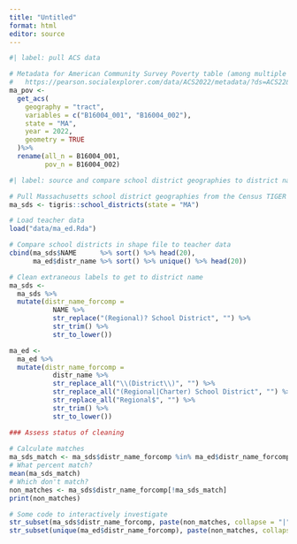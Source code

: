 ```yaml
---
title: "Untitled"
format: html
editor: source
---
```


```r
#| label: pull ACS data

# Metadata for American Community Survey Poverty table (among multiple options): 
#   https://pearson.socialexplorer.com/data/ACS2022/metadata/?ds=ACS22&table=B16004
ma_pov <- 
  get_acs(
    geography = "tract", 
    variables = c("B16004_001", "B16004_002"),
    state = "MA", 
    year = 2022,
    geometry = TRUE
  )%>% 
  rename(all_n = B16004_001,
         pov_n = B16004_002)

```

```r
#| label: source and compare school district geographies to district names in teacher data

# Pull Massachusetts school district geographies from the Census TIGER service
ma_sds <- tigris::school_districts(state = "MA")

# Load teacher data
load("data/ma_ed.Rda")

# Compare school districts in shape file to teacher data
cbind(ma_sds$NAME      %>% sort() %>% head(20), 
      ma_ed$distr_name %>% sort() %>% unique() %>% head(20))
```

```r
# Clean extraneous labels to get to district name
ma_sds <- 
  ma_sds %>% 
  mutate(distr_name_forcomp = 
           NAME %>% 
           str_replace("(Regional)? School District", "") %>% 
           str_trim() %>% 
           str_to_lower())

ma_ed <- 
  ma_ed %>% 
  mutate(distr_name_forcomp =
           distr_name %>% 
           str_replace_all("\\(District\\)", "") %>% 
           str_replace_all("(Regional|Charter) School District", "") %>% 
           str_replace_all("Regional$", "") %>% 
           str_trim() %>% 
           str_to_lower())

### Assess status of cleaning
  
# Calculate matches
ma_sds_match <- ma_sds$distr_name_forcomp %in% ma_ed$distr_name_forcomp
# What percent match?
mean(ma_sds_match)
# Which don't match?
non_matches <- ma_sds$distr_name_forcomp[!ma_sds_match]
print(non_matches)

# Some code to interactively investigate
str_subset(ma_sds$distr_name_forcomp, paste(non_matches, collapse = "|"))
str_subset(unique(ma_ed$distr_name_forcomp), paste(non_matches, collapse = "|"))

```
